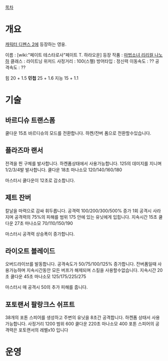 [[목차]]
= 개요 =
[[캐릭터 디펜스 2]]에 등장하는 영웅. 

이름 : [wiki:"페이트 테스타로사"페이트 T. 하라오운]
등장 작품 : [[마법소녀 리리컬 나노하]]
클래스 : 라이트닝 위저드
사정거리 : 100(스펠)
방어타입 : 정신력
이동속도 : ??
공격속도 : ??

힘 20 + 1.5
'''민첩''' 25 + 1.6
지능 15 + 1.1


= 기술 =
== 바르디슈 트랜스폼 ==
쿨다운 15초
바르디슈의 모드를 전환합니다.
하켄/잔버 폼으로 전환할수있습니다.
== 플라즈마 랜서 ==
전격을 띈 구체를 발사합니다.
하켄폼상태에서 사용가능합니다.
125의 데미지를 지니며 1/2/3/4발 발사합니다.
쿨다운 18초 마나소모 120/140/160/180

마스터시 쿨다운이 12초로 감소합니다.

== 제트 잔버 ==
칼날을 마력으로 감싸 휘두릅니다.
공격력 100/200/300/500% 증가
1회 공격시 사라지며 공격력의 75%의 피해를 범위 175 안에 있는 유닛에게 입힙니다.
지속시간 15초
쿨다운 27초
마나소모 70/110/150/190

마스터시 공격력 상승폭이 증가합니다.
== 라이오트 블레이드 ==
오버드라이브를 발동합니다.
공격속도가 50/75/100/125% 증가합니다.
잔버폼일때 사용가능하며 지속시간동안 모든 버프가 해제되며 스킬을 사용할수없습니다.
지속시간 20초
쿨다운 45초
마나소모 125/175/225/275

마스터시 매 공격시 50의 추가 피해를 줍니다.
== 포토랜서 팔랑크스 쉬프트 ==
38개의 포톤 스피어를 생성하고 주변의 유닛을 8초간 공격합니다.
하켄폼 상태서 사용가능합니다.
사정거리 1200
범위 600
쿨다운 220초
마나소모 400
포톤 스피어의 공격력은 포토랜서의 레벨x10 입니다


= 운영 =
